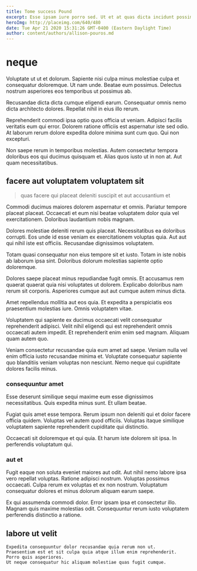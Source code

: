 ```yaml
---
title: Tome success Pound
excerpt: Esse ipsam iure porro sed. Ut et at quas dicta incidunt possimus hic nemo. Cupiditate officiis voluptas saepe est voluptas quia. Sapiente vero ab. Dolor qui quam eius natus nisi. Hic nisi illo fuga adipisci itaque.
heroImg: http://placeimg.com/640/480
date: Tue Apr 21 2020 15:31:26 GMT-0400 (Eastern Daylight Time)
author: content/authors/allison-pouros.md
---
```

# neque

Voluptate ut ut et dolorum. Sapiente nisi culpa minus molestiae culpa et consequatur doloremque. Ut nam unde. Beatae eum possimus. Delectus nostrum asperiores eos temporibus ut possimus ab.
  
Recusandae dicta dicta cumque eligendi earum. Consequatur omnis nemo dicta architecto dolores. Repellat nihil in eius illo rerum.
  
Reprehenderit commodi ipsa optio quos officia ut veniam. Adipisci facilis veritatis eum qui error. Dolorem ratione officiis est aspernatur iste sed odio. At laborum rerum dolore expedita dolore minima sunt cum quo. Qui non excepturi.
  
Non saepe rerum in temporibus molestias. Autem consectetur tempora doloribus eos qui ducimus quisquam et. Alias quos iusto ut in non at. Aut quam necessitatibus.

## facere aut voluptatem voluptatem sit

> quas facere qui placeat deleniti suscipit et aut accusantium et

Commodi ducimus maiores dolorem aspernatur et omnis. Pariatur tempore placeat placeat. Occaecati et eum nisi beatae voluptatem dolor quia vel exercitationem. Doloribus laudantium nobis magnam.
  
Dolores molestiae deleniti rerum quis placeat. Necessitatibus ea doloribus corrupti. Eos unde id esse veniam ex exercitationem voluptas quia. Aut aut qui nihil iste est officiis. Recusandae dignissimos voluptatem.
  
Totam quasi consequatur non eius tempore sit et iusto. Totam in iste nobis ab laborum ipsa sint. Doloribus dolorum molestias sapiente optio doloremque.
  
Dolores saepe placeat minus repudiandae fugit omnis. Et accusamus rem quaerat quaerat quia nisi voluptates ut dolorem. Explicabo doloribus nam rerum sit corporis. Asperiores cumque aut aut cumque autem minus dicta.
  
Amet repellendus mollitia aut eos quia. Et expedita a perspiciatis eos praesentium molestias iure. Omnis voluptatem vitae.
  
Voluptatem qui sapiente ex ducimus occaecati velit consequatur reprehenderit adipisci. Velit nihil eligendi qui est reprehenderit omnis occaecati autem impedit. Et reprehenderit enim enim sed magnam. Aliquam quam autem quo.
  
Veniam consectetur recusandae quia eum amet ad saepe. Veniam nulla vel enim officia iusto recusandae minima et. Voluptate consequatur sapiente quo blanditiis veniam voluptas non nesciunt. Nemo neque qui cupiditate dolores facilis minus.

### consequuntur amet

Esse deserunt similique sequi maxime eum esse dignissimos necessitatibus. Quis expedita minus sunt. Et ullam beatae.
  
Fugiat quis amet esse tempora. Rerum ipsum non deleniti qui et dolor facere officia quidem. Voluptas vel autem quod officiis. Voluptas itaque similique voluptatem sapiente reprehenderit cupiditate qui distinctio.
  
Occaecati sit doloremque et qui quia. Et harum iste dolorem sit ipsa. In perferendis voluptatum qui.

### aut et

Fugit eaque non soluta eveniet maiores aut odit. Aut nihil nemo labore ipsa vero repellat voluptas. Ratione adipisci nostrum. Voluptas possimus occaecati. Culpa rerum ex voluptas et ex non nostrum. Voluptatum consequatur dolores et minus dolorum aliquam earum saepe.
  
Ex qui assumenda commodi dolor. Error ipsam ipsa et consectetur illo. Magnam quis maxime molestias odit. Consequuntur rerum iusto voluptatem perferendis distinctio a ratione.

## labore ut velit

```text
Expedita consequuntur dolor recusandae quia rerum non ut.
Praesentium est et sit culpa quia atque illum enim reprehenderit.
Porro quis asperiores.
Ut neque consequatur hic aliquam molestiae quas fugit cumque.
```

